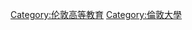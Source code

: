 {{catmore}}
{{commonscat|City University London}}
[[Category:伦敦高等教育‎|Category:伦敦高等教育‎]]
[[Category:倫敦大學|Category:倫敦大學]]